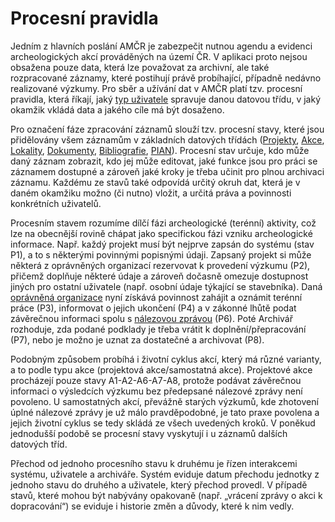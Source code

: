 # Procesní pravidla
Jedním z hlavních poslání AMČR je zabezpečit nutnou agendu a evidenci archeologických akcí prováděných na území ČR. V aplikaci proto nejsou obsažena pouze data, která lze považovat za archivní, ale také rozpracované záznamy, které postihují právě probíhající, případně nedávno realizované výzkumy. Pro sběr a užívání dat v AMČR platí tzv. procesní pravidla, která říkají, jaký [typ uživatele]() spravuje danou datovou třídu, v jaký okamžik vkládá data a jakého cíle má být dosaženo.



Pro označení fáze zpracování záznamů slouží tzv. procesní stavy, které jsou přidělovány všem záznamům v základních datových třídách ([Projekty](), [Akce](), [Lokality](), [Dokumenty](), [Bibliografie](), [PIAN]()). Procesní stav určuje, kdo může daný záznam zobrazit, kdo jej může editovat, jaké funkce jsou pro práci se záznamem dostupné a zároveň jaké kroky je třeba učinit pro plnou archivaci záznamu. Každému ze stavů také odpovídá určitý okruh dat, která je v daném okamžiku možno (či nutno) vložit, a určitá práva a povinnosti konkrétních uživatelů.



Procesním stavem rozumíme dílčí fázi archeologické (terénní) aktivity, což lze na obecnější rovině chápat jako specifickou fázi vzniku archeologické informace. Např. každý projekt musí být nejprve zapsán do systému (stav P1), a to s některými povinnými popisnými údaji. Zapsaný projekt si může některá z oprávněných organizací rezervovat k provedení výzkumu (P2), přičemž doplňuje některé údaje a zároveň dočasně omezuje dostupnost jiných pro ostatní uživatele (např. osobní údaje týkající se stavebníka). Daná [oprávněná organizace](https://arup-cas.github.io/aiscr-webamcr-help/pojmy-a-koncepce.html#opr%C3%A1vn%C4%9Bn%C3%A1-archeologick%C3%A1-organizace) nyní získává povinnost zahájit a oznámit terénní práce (P3), informovat o jejich ukončení (P4) a v zákonné lhůtě podat závěrečnou informaci spolu s [nálezovou zprávou](https://arup-cas.github.io/aiscr-webamcr-help/pojmy-a-koncepce.html#n%C3%A1lezov%C3%A1-zpr%C3%A1va) (P6). Poté Archivář rozhoduje, zda podané podklady je třeba vrátit k doplnění/přepracování (P7), nebo je možno je uznat za dostatečné a archivovat (P8).



Podobným způsobem probíhá i životní cyklus akcí, který má různé varianty, a to podle typu akce (projektová akce/samostatná akce). Projektové akce procházejí pouze stavy A1-A2-A6-A7-A8, protože podávat závěrečnou informaci o výsledcích výzkumu bez předepsané nálezové zprávy není povoleno. U samostatných akcí, převážně starých výzkumů, kde zhotovení úplné nálezové zprávy je už málo pravděpodobné, je tato praxe povolena a jejich životní cyklus se tedy skládá ze všech uvedených kroků. V poněkud jednodušší podobě se procesní stavy vyskytují i u záznamů dalších datových tříd.



Přechod od jednoho procesního stavu k druhému je řízen interakcemi systému, uživatele a archiváře. Systém eviduje datum přechodu jednotky z jednoho stavu do druhého a uživatele, který přechod provedl. V případě stavů, které mohou být nabývány opakovaně (např. „vrácení zprávy o akci k dopracování“) se eviduje i historie změn a důvody, které k nim vedly.


